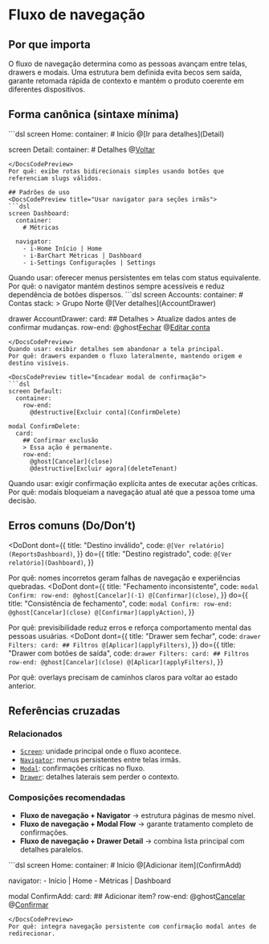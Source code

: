 # Fluxo de navegação

## Por que importa
O fluxo de navegação determina como as pessoas avançam entre telas, drawers e modais. Uma estrutura bem definida evita becos sem saída, garante retomada rápida de contexto e mantém o produto coerente em diferentes dispositivos.

## Forma canônica (sintaxe mínima)
<DocsCodePreview title="Fluxo básico entre duas telas">
```dsl
screen Home:
  container:
    # Início
    @[Ir para detalhes](Detail)

screen Detail:
  container:
    # Detalhes
    @[Voltar](Home)
```
</DocsCodePreview>
Por quê: exibe rotas bidirecionais simples usando botões que referenciam slugs válidos.

## Padrões de uso
<DocsCodePreview title="Usar navigator para seções irmãs">
```dsl
screen Dashboard:
  container:
    # Métricas

  navigator:
    - i-Home Início | Home
    - i-BarChart Métricas | Dashboard
    - i-Settings Configurações | Settings
```
</DocsCodePreview>
Quando usar: oferecer menus persistentes em telas com status equivalente.
Por quê: o navigator mantém destinos sempre acessíveis e reduz dependência de botões dispersos.

<DocsCodePreview title="Abrir drawer para contexto complementar">
```dsl
screen Accounts:
  container:
    # Contas
    stack:
      > Grupo Norte
      @[Ver detalhes](AccountDrawer)

drawer AccountDrawer:
  card:
    ## Detalhes
    > Atualize dados antes de confirmar mudanças.
    row-end:
      @ghost[Fechar](close)
      @[Editar conta](EditAccount)
```
</DocsCodePreview>
Quando usar: exibir detalhes sem abandonar a tela principal.
Por quê: drawers expandem o fluxo lateralmente, mantendo origem e destino visíveis.

<DocsCodePreview title="Encadear modal de confirmação">
```dsl
screen Default:
  container:
    row-end:
      @destructive[Excluir conta](ConfirmDelete)

modal ConfirmDelete:
  card:
    ## Confirmar exclusão
    > Essa ação é permanente.
    row-end:
      @ghost[Cancelar](close)
      @destructive[Excluir agora](deleteTenant)
```
</DocsCodePreview>
Quando usar: exigir confirmação explícita antes de executar ações críticas.
Por quê: modais bloqueiam a navegação atual até que a pessoa tome uma decisão.

## Erros comuns (Do/Don’t)
<DoDont
  dont={{
    title: "Destino inválido",
    code: `
@[Ver relatório](ReportsDashboard)
    `,
  }}
  do={{
    title: "Destino registrado",
    code: `
@[Ver relatório](Dashboard)
    `,
  }}
>
  Por quê: nomes incorretos geram falhas de navegação e experiências quebradas.
</DoDont>
<DoDont
  dont={{
    title: "Fechamento inconsistente",
    code: `
modal Confirm:
  row-end:
    @ghost[Cancelar](-1)
    @[Confirmar](close)
    `,
  }}
  do={{
    title: "Consistência de fechamento",
    code: `
modal Confirm:
  row-end:
    @ghost[Cancelar](close)
    @[Confirmar](applyAction)
    `,
  }}
>
  Por quê: previsibilidade reduz erros e reforça comportamento mental das pessoas usuárias.
</DoDont>
<DoDont
  dont={{
    title: "Drawer sem fechar",
    code: `
drawer Filters:
  card:
    ## Filtros
    @[Aplicar](applyFilters)
    `,
  }}
  do={{
    title: "Drawer com botões de saída",
    code: `
drawer Filters:
  card:
    ## Filtros
    row-end:
      @ghost[Cancelar](close)
      @[Aplicar](applyFilters)
    `,
  }}
>
  Por quê: overlays precisam de caminhos claros para voltar ao estado anterior.
</DoDont>

## Referências cruzadas

### Relacionados
- [`Screen`](./screen): unidade principal onde o fluxo acontece.
- [`Navigator`](./navigator): menus persistentes entre telas irmãs.
- [`Modal`](./modal): confirmações críticas no fluxo.
- [`Drawer`](./drawer): detalhes laterais sem perder o contexto.

### Composições recomendadas
- **Fluxo de navegação + Navigator** → estrutura páginas de mesmo nível.
- **Fluxo de navegação + Modal Flow** → garante tratamento completo de confirmações.
- **Fluxo de navegação + Drawer Detail** → combina lista principal com detalhes paralelos.

<DocsCodePreview title="Fluxo com navigator e modal">
```dsl
screen Home:
  container:
    # Início
    @[Adicionar item](ConfirmAdd)

  navigator:
    - Início | Home
    - Métricas | Dashboard

modal ConfirmAdd:
  card:
    ## Adicionar item?
    row-end:
      @ghost[Cancelar](close)
      @[Confirmar](Dashboard)
```
</DocsCodePreview>
Por quê: integra navegação persistente com confirmação modal antes de redirecionar.
